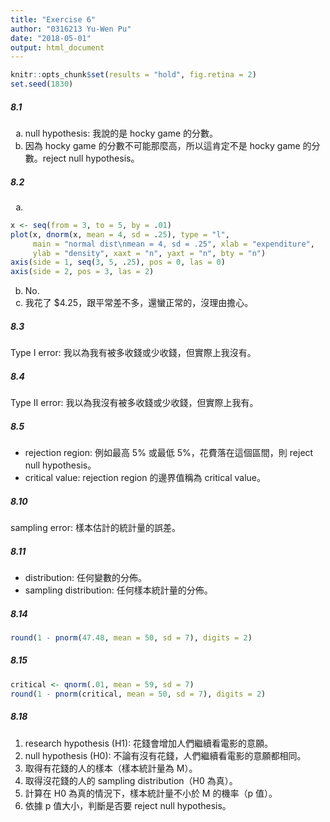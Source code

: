 ```yaml
---
title: "Exercise 6"
author: "0316213 Yu-Wen Pu"
date: "2018-05-01"
output: html_document
---
```


```r
knitr::opts_chunk$set(results = "hold", fig.retina = 2)
set.seed(1830)
```

##### 8.1

a) null hypothesis: 我說的是 hocky game 的分數。
b) 因為 hocky game 的分數不可能那麼高，所以這肯定不是 hocky game 的分數。reject null hypothesis。

##### 8.2

a)

```r
x <- seq(from = 3, to = 5, by = .01)
plot(x, dnorm(x, mean = 4, sd = .25), type = "l",
     main = "normal dist\nmean = 4, sd = .25", xlab = "expenditure",
     ylab = "density", xaxt = "n", yaxt = "n", bty = "n")
axis(side = 1, seq(3, 5, .25), pos = 0, las = 0)
axis(side = 2, pos = 3, las = 2)
```

b) No.
c) 我花了 $4.25，跟平常差不多，還蠻正常的，沒理由擔心。

##### 8.3

Type I error: 我以為我有被多收錢或少收錢，但實際上我沒有。

##### 8.4

Type II error: 我以為我沒有被多收錢或少收錢，但實際上我有。

##### 8.5

+ rejection region: 例如最高 5% 或最低 5%，花費落在這個區間，則 reject null hypothesis。
+ critical value: rejection region 的邊界值稱為 critical value。

##### 8.10

sampling error: 樣本估計的統計量的誤差。

##### 8.11

+ distribution: 任何變數的分佈。
+ sampling distribution: 任何樣本統計量的分佈。

##### 8.14

```r
round(1 - pnorm(47.48, mean = 50, sd = 7), digits = 2)
```

##### 8.15

```r
critical <- qnorm(.01, mean = 59, sd = 7)
round(1 - pnorm(critical, mean = 50, sd = 7), digits = 2)
```

##### 8.18

1. research hypothesis (H1): 花錢會增加人們繼續看電影的意願。
2. null hypothesis (H0): 不論有沒有花錢，人們繼續看電影的意願都相同。
3. 取得有花錢的人的樣本（樣本統計量為 M）。
4. 取得沒花錢的人的 sampling distribution（H0 為真）。
5. 計算在 H0 為真的情況下，樣本統計量不小於 M 的機率（p 值）。
6. 依據 p 值大小，判斷是否要 reject null hypothesis。
